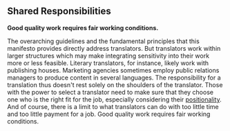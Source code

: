 ## Shared Responsibilities

**Good quality work requires fair working conditions.**

The overarching guidelines and the fundamental principles that this manifesto provides directly address translators. But translators work within larger structures which may make integrating sensitivity into their work more or less feasible. Literary translators, for instance, likely work with publishing houses. Marketing agencies sometimes employ public relations managers to produce content in several languages. The responsibility for a translation thus doesn't rest solely on the shoulders of the translator. Those with the power to select a translator need to make sure that they choose one who is the right fit for the job, especially considering their [positionality](#positionalities). And of course, there is a limit to what translators can do with too little time and too little payment for a job. Good quality work requires fair working conditions.
